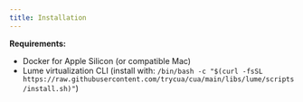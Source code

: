 ```yaml
---
title: Installation
---
```


**Requirements:**
- Docker for Apple Silicon (or compatible Mac)
- Lume virtualization CLI (install with: `/bin/bash -c "$(curl -fsSL https://raw.githubusercontent.com/trycua/cua/main/libs/lume/scripts/install.sh)"`)